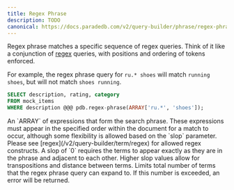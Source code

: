 ```yaml
---
title: Regex Phrase
description: TODO
canonical: https://docs.paradedb.com/v2/query-builder/phrase/regex-phrase
---
```


Regex phrase matches a specific sequence of regex queries. Think of it like a conjunction of [regex](/v2/query-builder/term/regex)
queries, with positions and ordering of tokens enforced.

For example, the regex phrase query for `ru.* shoes` will match `running shoes`, but will not match `shoes running`.

```sql
SELECT description, rating, category
FROM mock_items
WHERE description @@@ pdb.regex-phrase(ARRAY['ru.*', 'shoes']);
```

<div className="mt-8" />

<ParamField body="phrases" required>
  An `ARRAY` of expressions that form the search phrase. These expressions must
  appear in the specified order within the document for a match to occur,
  although some flexibility is allowed based on the `slop` parameter. Please see
  [regex](/v2/query-builder/term/regex) for allowed regex constructs.
</ParamField>
<ParamField body="slop" default={0}>
  A slop of `0` requires the terms to appear exactly as they are in the phrase
  and adjacent to each other. Higher slop values allow for transpositions and
  distance between terms.
</ParamField>
<ParamField body="max_expansions" default={16384}>
  Limits total number of terms that the regex phrase query can expand to. If
  this number is exceeded, an error will be returned.
</ParamField>

